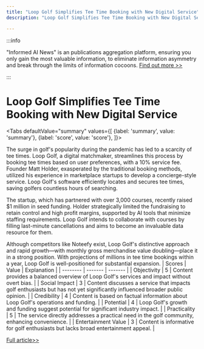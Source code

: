 ```yaml
---
title: "Loop Golf Simplifies Tee Time Booking with New Digital Service"
description: "Loop Golf Simplifies Tee Time Booking with New Digital Service"

---
```



:::info

"Informed AI News" is an publications aggregation platform, ensuring you only gain the most valuable information, to eliminate information asymmetry and break through the limits of information cocoons.  [Find out more >>](/)

:::

# Loop Golf Simplifies Tee Time Booking with New Digital Service


<Tabs
	defaultValue="summary"
	values={[
	{label: 'summary', value: 'summary'},
	{label: 'score', value: 'score'},
]}>
<TabItem value="summary">


The surge in golf's popularity during the pandemic has led to a scarcity of tee times. Loop Golf, a digital matchmaker, streamlines this process by booking tee times based on user preferences, with a 10% service fee. Founder Matt Holder, exasperated by the traditional booking methods, utilized his experience in marketplace startups to develop a concierge-style service. Loop Golf's software efficiently locates and secures tee times, saving golfers countless hours of searching.

The startup, which has partnered with over 3,000 courses, recently raised $1 million in seed funding. Holder strategically limited the fundraising to retain control and high profit margins, supported by AI tools that minimize staffing requirements. Loop Golf intends to collaborate with courses by filling last-minute cancellations and aims to become an invaluable data resource for them.

Although competitors like Noteefy exist, Loop Golf's distinctive approach and rapid growth—with monthly gross merchandise value doubling—place it in a strong position. With projections of millions in tee time bookings within a year, Loop Golf is well-positioned for substantial expansion.
</TabItem>
<TabItem value="score">
	| Scores     | Value   | Explanation |
	| -------- | ------- | ------- |
	| Objectivity  | 5    | Content provides a balanced overview of Loop Golf's services and impact without overt bias.    |
	| Social Impact | 3     | Content discusses a service that impacts golf enthusiasts but has not yet significantly influenced broader public opinion.    |
	| Credibility    | 4    | Content is based on factual information about Loop Golf's operations and funding.    |
	| Potential    | 4    | Loop Golf's growth and funding suggest potential for significant industry impact.    |
	| Practicality    | 5    | The service directly addresses a practical need in the golf community, enhancing convenience.    |
	| Entertainment Value    | 3    | Content is informative for golf enthusiasts but lacks broad entertainment appeal.    |
</TabItem>
</Tabs>

[Full article>>](https://techcrunch.com/2024/06/18/loop-golf-looks-to-take-the-stress-out-of-booking-a-tee-time/)
